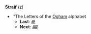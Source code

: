 '''Straif''' (z)

* ''The Letters of the [[Ogham]] alphabet
** '''Last''': [[ᚍ]]
** '''Next''': [[ᚏ]]